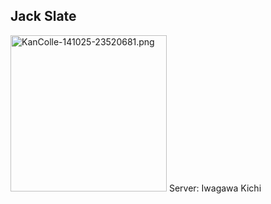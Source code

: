 ==Jack Slate==
[[File:KanColle-141025-23520681.png|thumb|250x250px]]
Server: Iwagawa Kichi

{{HQ-Dechi |bucket = 200 |torch = 70 |devmat = 80 |screw = 20 |medal = 0 |blueprint = 0 |mamiya = 5 |irako = 3 |repair = 11 |goddess = 1 |fuel = 12.000 |ammo = 14.000 |steel = 13.500 |box = 9.500 |coins = 26.000 }}